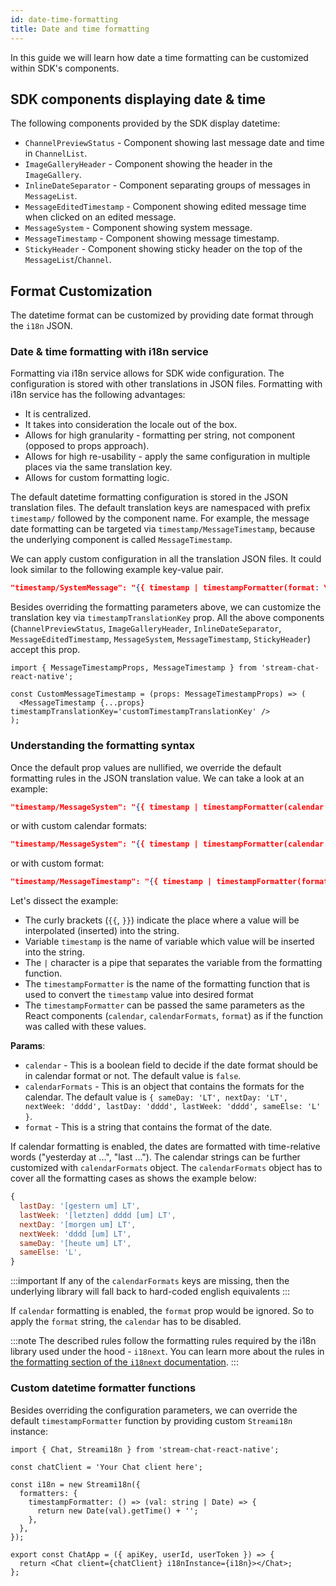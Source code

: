 ```yaml
---
id: date-time-formatting
title: Date and time formatting
---
```


In this guide we will learn how date a time formatting can be customized within SDK's components.

## SDK components displaying date & time

The following components provided by the SDK display datetime:

- `ChannelPreviewStatus` - Component showing last message date and time in `ChannelList`.
- `ImageGalleryHeader` - Component showing the header in the `ImageGallery`.
- `InlineDateSeparator` - Component separating groups of messages in `MessageList`.
- `MessageEditedTimestamp` - Component showing edited message time when clicked on an edited message.
- `MessageSystem` - Component showing system message.
- `MessageTimestamp` - Component showing message timestamp.
- `StickyHeader` - Component showing sticky header on the top of the `MessageList`/`Channel`.

## Format Customization

The datetime format can be customized by providing date format through the `i18n` JSON.

### Date & time formatting with i18n service

Formatting via i18n service allows for SDK wide configuration. The configuration is stored with other translations in JSON files. Formatting with i18n service has the following advantages:

- It is centralized.
- It takes into consideration the locale out of the box.
- Allows for high granularity - formatting per string, not component (opposed to props approach).
- Allows for high re-usability - apply the same configuration in multiple places via the same translation key.
- Allows for custom formatting logic.

The default datetime formatting configuration is stored in the JSON translation files. The default translation keys are namespaced with prefix `timestamp/` followed by the component name. For example, the message date formatting can be targeted via `timestamp/MessageTimestamp`, because the underlying component is called `MessageTimestamp`.

We can apply custom configuration in all the translation JSON files. It could look similar to the following example key-value pair.

```json
"timestamp/SystemMessage": "{{ timestamp | timestampFormatter(format: YYYY) }}",
```

Besides overriding the formatting parameters above, we can customize the translation key via `timestampTranslationKey` prop. All the above components (`ChannelPreviewStatus`, `ImageGalleryHeader`, `InlineDateSeparator`, `MessageEditedTimestamp`, `MessageSystem`, `MessageTimestamp`, `StickyHeader`) accept this prop.

```tsx
import { MessageTimestampProps, MessageTimestamp } from 'stream-chat-react-native';

const CustomMessageTimestamp = (props: MessageTimestampProps) => (
  <MessageTimestamp {...props} timestampTranslationKey='customTimestampTranslationKey' />
);
```

### Understanding the formatting syntax

Once the default prop values are nullified, we override the default formatting rules in the JSON translation value. We can take a look at an example:

```json
"timestamp/MessageSystem": "{{ timestamp | timestampFormatter(calendar: true) }}",
```

or with custom calendar formats:

```json
"timestamp/MessageSystem": "{{ timestamp | timestampFormatter(calendar: true; calendarFormats: {\"lastDay: \"[gestern um] LT\", \"lastWeek\": \"[letzten] dddd [um] LT\", \"nextDay\": \"[morgen um] LT\", \"nextWeek\": \"dddd [um] LT\", \"sameDay\": \"[heute um] LT\", \"sameElse\": \"L\"}) }}",
```

or with custom format:

```json
"timestamp/MessageTimestamp": "{{ timestamp | timestampFormatter(format: LT) }}",
```

Let's dissect the example:

- The curly brackets (`{{`, `}}`) indicate the place where a value will be interpolated (inserted) into the string.
- Variable `timestamp` is the name of variable which value will be inserted into the string.
- The `|` character is a pipe that separates the variable from the formatting function.
- The `timestampFormatter` is the name of the formatting function that is used to convert the `timestamp` value into desired format
- The `timestampFormatter` can be passed the same parameters as the React components (`calendar`, `calendarFormats`, `format`) as if the function was called with these values.

**Params**:

- `calendar` - This is a boolean field to decide if the date format should be in calendar format or not. The default value is `false`.
- `calendarFormats` - This is an object that contains the formats for the calendar. The default value is `{ sameDay: 'LT', nextDay: 'LT', nextWeek: 'dddd', lastDay: 'dddd', lastWeek: 'dddd', sameElse: 'L' }`.
- `format` - This is a string that contains the format of the date.

If calendar formatting is enabled, the dates are formatted with time-relative words ("yesterday at ...", "last ..."). The calendar strings can be further customized with `calendarFormats` object. The `calendarFormats` object has to cover all the formatting cases as shows the example below:

```js
{
  lastDay: '[gestern um] LT',
  lastWeek: '[letzten] dddd [um] LT',
  nextDay: '[morgen um] LT',
  nextWeek: 'dddd [um] LT',
  sameDay: '[heute um] LT',
  sameElse: 'L',
}
```

:::important
If any of the `calendarFormats` keys are missing, then the underlying library will fall back to hard-coded english equivalents
:::

If `calendar` formatting is enabled, the `format` prop would be ignored. So to apply the `format` string, the `calendar` has to be disabled.

:::note
The described rules follow the formatting rules required by the i18n library used under the hood - `i18next`. You can learn more about the rules in [the formatting section of the `i18next` documentation](https://www.i18next.com/translation-function/formatting#basic-usage).
:::

### Custom datetime formatter functions

Besides overriding the configuration parameters, we can override the default `timestampFormatter` function by providing custom `Streami18n` instance:

```tsx
import { Chat, Streami18n } from 'stream-chat-react-native';

const chatClient = 'Your Chat client here';

const i18n = new Streami18n({
  formatters: {
    timestampFormatter: () => (val: string | Date) => {
      return new Date(val).getTime() + '';
    },
  },
});

export const ChatApp = ({ apiKey, userId, userToken }) => {
  return <Chat client={chatClient} i18nInstance={i18n}></Chat>;
};
```
